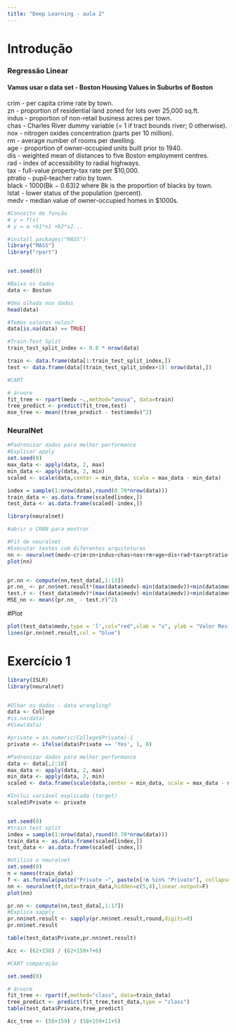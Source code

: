 ---
title: "Deep Learning - aula 2"
---

# Introdução
### Regressão Linear

#### Vamos usar o data set - Boston Housing Values in Suburbs of Boston

crim - per capita crime rate by town. \
zn - proportion of residential land zoned for lots over 25,000 sq.ft. \
indus - proportion of non-retail business acres per town. \
chas - Charles River dummy variable (= 1 if tract bounds river; 0 otherwise). \
nox - nitrogen oxides concentration (parts per 10 million). \
rm - average number of rooms per dwelling. \
age - proportion of owner-occupied units built prior to 1940. \
dis - weighted mean of distances to five Boston employment centres. \
rad - index of accessibility to radial highways. \
tax - full-value property-tax rate per \$10,000. \
ptratio - pupil-teacher ratio by town. \
black - 1000(Bk − 0.63)2 where Bk is the proportion of blacks by town. \
lstat - lower status of the population (percent). \
medv - median value of owner-occupied homes in \$1000s. \
```{r}
#Conceito de função
# y = f(x)
# y = a +b1*x1 +b2*x2...

#install.packages("MASS")
library("MASS")
library("rpart")


set.seed(0)

#Baixa os dados
data <- Boston

#Uma olhada nos dados
head(data)

#Temos valores nulos?
data[is.na(data) == TRUE]

#Train-Test Split
train_test_split_index <- 0.8 * nrow(data)

train <- data.frame(data[1:train_test_split_index,])
test <- data.frame(data[(train_test_split_index+1): nrow(data),])

#CART

# árvore
fit_tree <- rpart(medv ~.,method="anova", data=train)
tree_predict <- predict(fit_tree,test)
mse_tree <- mean((tree_predict - test$medv)^2)

```

### NeuralNet
```{r}
#Padronizar dados para melhor performance
#Explicar apply
set.seed(0)
max_data <- apply(data, 2, max) 
min_data <- apply(data, 2, min)
scaled <- scale(data,center = min_data, scale = max_data - min_data)

index = sample(1:nrow(data),round(0.70*nrow(data)))
train_data <- as.data.frame(scaled[index,])
test_data <- as.data.frame(scaled[-index,])

library(neuralnet)

#abrir o CRAN para mostrar

#Fit de neuralnet
#Executar testes com diferentes arquiteturas
nn <- neuralnet(medv~crim+zn+indus+chas+nox+rm+age+dis+rad+tax+ptratio+black+lstat,data=train_data,hidden=c(5,4,3,2),linear.output=T)
plot(nn)


pr.nn <- compute(nn,test_data[,1:13])
pr.nn_ <- pr.nn$net.result*(max(data$medv)-min(data$medv))+min(data$medv)
test.r <- (test_data$medv)*(max(data$medv)-min(data$medv))+min(data$medv)
MSE_nn <- mean((pr.nn_ - test.r)^2)
```

#Plot
```{r}
plot(test_data$medv,type = 'l',col="red",xlab = "x", ylab = "Valor Residencia")
lines(pr.nn$net.result,col = "blue")
```


# Exercício 1
```{r}
library(ISLR)
library(neuralnet)


#Olhar os dados - data wrangling?
data <- College
#is.na(data)
#View(data)

#private = as.numeric(College$Private)-1
private <- ifelse(data$Private == 'Yes', 1, 0)

#Padronizar dados para melhor performance
data <- data[,2:18]
max_data <- apply(data, 2, max) 
min_data <- apply(data, 2, min)
scaled <- data.frame(scale(data,center = min_data, scale = max_data - min_data))

#Inclui variável explicada (target)
scaled$Private <- private


set.seed(0)
#train test split
index = sample(1:nrow(data),round(0.70*nrow(data)))
train_data <- as.data.frame(scaled[index,])
test_data <- as.data.frame(scaled[-index,])

#Utiliza o neuralnet
set.seed(0)
n = names(train_data)
f <- as.formula(paste("Private ~", paste(n[!n %in% "Private"], collapse = " + ")))
nn <- neuralnet(f,data=train_data,hidden=c(5,4),linear.output=F)
plot(nn)

pr.nn <- compute(nn,test_data[,1:17])
#Explica sapply
pr.nn$net.result <- sapply(pr.nn$net.result,round,digits=0)
pr.nn$net.result

table(test_data$Private,pr.nn$net.result)

Acc <- (62+158) / (62+158+7+6)

#CART comparação

set.seed(0)

# árvore
fit_tree <- rpart(f,method="class", data=train_data)
tree_predict <- predict(fit_tree,test_data,type = "class")
table(test_data$Private,tree_predict)

Acc_tree <- (58+159) / (58+159+11+5)
```

